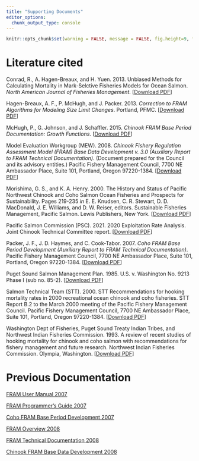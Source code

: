 ```yaml
---
title: "Supporting Documents"
editor_options: 
  chunk_output_type: console
---
```


```r
knitr::opts_chunk$set(warning = FALSE, message = FALSE, fig.height=9, fig.width=9)
```

# Literature cited

Conrad, R., A. Hagen-Breaux, and H. Yuen. 2013. Unbiased Methods for Calculating Mortality in Mark-Selctive Fisheries Models for Ocean Salmon. *North American Journal of Fisheries Management*. [<a href = "https://github.com/FRAMverse/fram_doc/raw/master/literature/Conradetal_2013_Unbiased_Methods.pdf" target = "_blank" title = "Download PDF">Download PDF</a>] 


Hagen-Breaux, A. F., P. McHugh, and J. Packer. 2013. *Correction to FRAM Algorithms for Modeling Size Limit Changes*. Portland, PFMC. [<a href = "https://github.com/FRAMverse/fram_doc/raw/master/literature/Correction_to_FRAM_Algorithms_Evaluating_Size_Limit_Changes_final.pdf" target = "_blank" title = "Download PDF">Download PDF</a>]

McHugh, P., G. Johnson, and J. Schaffler. 2015. *Chinook FRAM Base Period Documentation: Growth Functions*. [<a href = "https://github.com/FRAMverse/fram_doc/raw/master/literature/McHugh_et_al_2015.pdf" target = "_blank" title = "Download PDF">Download PDF</a>]

Model Evaluation Workgroup (MEW).  2008.  *Chinook Fishery Regulation Assessment Model (FRAM)
    Base Data Development v. 3.0 (Auxiliary Report to FRAM Technical Documentation)*. (Document prepared for the Council and its advisory entities.) Pacific Fishery Management Council, 7700 NE Ambassador Place, Suite 101, Portland, Oregon 97220-1384. [<a href = "https://github.com/FRAMverse/fram_doc/raw/master/literature/chinook-fishery-regulation-assessment-model-fram-base-data-development-auxiliary-report-to-fram-technical-documentation-october-2008.pdf" target = "_blank" title = "Download PDF">Download PDF</a>]

Morishima, G. S., and K. A. Henry.  2000.  The History and Status of Pacific Northwest Chinook and Coho Salmon Ocean Fisheries and Prospects for Sustainability.  Pages 219-235 *in* E. E. Knudsen, C. R. Stewart, D. D. MacDonald, J. E. Williams, and D. W. Reiser, editors.  Sustainable Fisheries Management, Pacific Salmon.  Lewis Publishers, New York. [<a href = "https://github.com/FRAMverse/fram_doc/raw/master/literature/Morishima%20Henry%20scan.pdf" target = "_blank" title = "Download PDF">Download PDF</a>]

Pacific Salmon Commission (PSC). 2021. 2020 Exploitation Rate Analysis. Joint Chinook Technical Committee report. [<a href = "https://github.com/FRAMverse/fram_doc/raw/master/literature/TCCHINOOK-21-05.pdf" target = "_blank" title = "Download PDF">Download PDF</a>]

Packer, J. F., J. D. Haymes, and C. Cook-Tabor.  2007.  *Coho FRAM Base Period Development (Auxiliary Report to FRAM Technical Documentation)*.  Pacific Fishery Management Council, 7700 NE Ambassador Place, Suite 101, Portland, Oregon 97220-1384. [<a href = "https://github.com/FRAMverse/fram_doc/raw/master/literature/COHO_FRAM_Base_Data_Packer_0707.pdf" target = "_blank" title = "Download PDF">Download PDF</a>]

Puget Sound Salmon Management Plan.  1985.  U.S. v. Washington No. 9213 Phase I (sub no. 85-2). [<a href = "https://github.com/FRAMverse/fram_doc/raw/master/literature/ps-salmon-management-plan-1985.pdf" target = "_blank" title = "Download PDF">Download PDF</a>]

Salmon Technical Team (STT).  2000.  STT Recommendations for hooking mortality rates in 2000 recreational ocean chinook and coho fisheries.  STT Report B.2 to the March 2000 meeting of the Pacific Fishery Management Council.  Pacific Fishery Management Council, 7700 NE Ambassador Place, Suite 101, Portland, Oregon 97220-1384. [<a href = "https://github.com/FRAMverse/fram_doc/raw/master/literature/STT-Hooking-Mortality-2000.pdf" target = "_blank" title = "Download PDF">Download PDF</a>]

Washington Dept of Fisheries, Puget Sound Treaty Indian Tribes, and Northwest Indian Fisheries Commission.  1993.  A review of recent studies of hooking mortality for chinook and coho salmon with recommendations for fishery management and future research.  Northwest Indian Fisheries Commission.  Olympia, Washington. [<a href = "https://github.com/FRAMverse/fram_doc/raw/master/literature/PSSalmonComanagers1993_ReviewHookingMortalityStudies.pdf" target = "_blank" title = "Download PDF">Download PDF</a>]

# Previous Documentation

<a href = "https://github.com/FRAMverse/fram_doc/raw/master/literature/FRAM_User_Manual_Final_0907.pdf" target = "_blank" title = "FRAM User Manual 2007">FRAM User Manual 2007</a>

<a href = "https://github.com/FRAMverse/fram_doc/raw/master/literature/FRAM_Programmers_Guide_Final_0707.pdf" target = "_blank" title = "FRAM Programmers Guide 2007">FRAM Programmer's Guide 2007</a>

<a href = "https://github.com/FRAMverse/fram_doc/raw/master/literature/FRAM_COHO_Base_Data_DRAFT_0707.pdf" target = "_blank" title = "Coho FRAM Base Period Development 2007">Coho FRAM Base Period Development 2007</a>

<a href = "https://github.com/FRAMverse/fram_doc/raw/master/literature/FRAM_Overview_Final_1008.pdf" target = "_blank" title = "FRAM Overview 2008">FRAM Overview 2008</a>

<a href = "https://github.com/FRAMverse/fram_doc/raw/master/literature/FRAM_Technical_Detail_Final_1008.pdf" target = "_blank" title = "FRAM Technical Documentation 2008">FRAM Technical Documentation 2008</a>

<a href = "https://github.com/FRAMverse/fram_doc/raw/master/literature/FRAM_Chinook_Base_Data_Final_1008.pdf" target = "_blank" title = "Chinook FRAM Base Data Development 2008">Chinook FRAM Base Data Development 2008</a>
